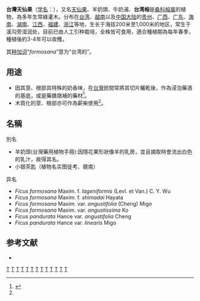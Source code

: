 {{Speciesbox
| name = 台灣天仙果
| image = Ficus formosana (42654968975).jpg
| genus = Ficus
| species = formosana
| authority = Maxim., 1881
* 台湾榕 ''F. f.'' var. ''formosana''
* [[细叶台湾榕|细叶台湾榕]] ''F. f.'' var. ''shimadai''
}}

'''台灣天仙果'''（[[学名|学名]]：{{lang|la|''Ficus formosana''}}），又名[[天仙果|天仙果]]、羊奶頭、牛奶浦、'''台湾榕'''是[[桑科|桑科]][[榕属|榕属]]的植物，為多年生常綠灌木。分布在[[台湾|台湾]]、[[越南|越南]]以及[[中国大陆|中国大陆]]的[[贵州|贵州]]、[[广西|广西]]、[[广东|广东]]、[[海南|海南]]、[[湖南|湖南]]、[[江西|江西]]、[[福建|福建]]、[[浙江|浙江]]等地，生长于海拔200米至1,000米的地区，常生于溪沟旁湿润处，目前已由人工引种栽培，全株皆可食用，適合種植期為每年春季，種植後約3-4年可以收穫。

其[[种加词|种加词]]“''formosana''”意为“台湾的”。

==用途==
* 因其莖、根部具特殊的奶香味，在[[台灣|台灣]]民間常將其切片曬乾後，作為浸泡藥酒的基底，或是藥膳燉補的藥材<ref name="use">{{cite web |title=台灣天仙果 |url=https://kmweb.coa.gov.tw/subject/subject.php?id=37199 |website=行政院農業委員會-藥用植物主題館 |accessdate=2021-04-04}}</ref>。
* 木質化的莖、根部亦可作為薪柴使用<ref name="use" />。

== 名稱 ==
;別名
*羊奶頭(台灣藥用植物手冊):因隱花果形狀像羊的乳房，並且摘取時會流出白色的乳汁，故得其名。
*小银茶匙（植物名实图徒考、赣南）

;异名
* ''Ficus formosana'' Maxim. f. ''lageniformis'' (Levl. et Van.) C. Y. Wu
* ''Ficus formosana'' Maxim. f. ''shimadai'' Hayata
* ''Ficus formosana'' Maxim. var. ''angustifolia'' (Cheng) Migo
* ''Ficus formosana'' Maxim. var. ''angustissima'' Ko
* ''Ficus pandurata'' Hance var. ''angustifolia'' Cheng
* ''Ficus pandurata'' Hance var. ''linearis'' Migo

== 参考文献 ==
<div class="references-small">
* {{cite web| url =http://www.bioinfo.cn/db05/KmzwSpecies.php?action=view&id=13554| title =台湾榕（原变种）| work =《中国高等植物数据库全库》| publisher =中国科学院微生物研究所| author =昆明植物研究所| accessdate =2009-02-24| deadurl =yes| archiveurl =https://web.archive.org/web/20160305025416/http://www.bioinfo.cn/db05/KmzwSpecies.php?action=view&id=13554| archivedate =2016-03-05}}
</div>
{{Taxonbar|from=Q10914796}}

[[Category:榕属|T]]
[[Category:榕屬(水果)|T]]
[[Category:台灣植物|T]]
[[Category:越南植物|T]]
[[Category:广西植物|T]]
[[Category:广东植物|T]]
[[Category:海南植物|T]]
[[Category:福建植物|T]]
[[Category:浙江植物|T]]
[[Category:贵州植物|T]]
[[Category:湖南植物|T]]
[[Category:江西植物|T]]
[[Category:1881年描述的植物|T]]